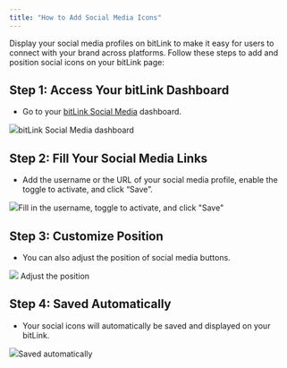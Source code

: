 ```yaml
---
title: "How to Add Social Media Icons"
---
```


Display your social media profiles on bitLink to make it easy for users to connect with your brand across platforms. Follow these steps to add and position social icons on your bitLink page:

## **Step 1: Access Your bitLink Dashboard**

* Go to your [bitLink Social Media](https://app.bitbybit.studio/bitlink/social) dashboard.  


![](https://cdn.prod.website-files.com/659655f5b20d395a5c69efcf/66ea731da94cf8aac6ab9764_AD_4nXeL3EGWtpwsrXiWFt36dJQapGf2ZsGQGiIeWlYX5KhvC5OhUOt5vGLWa4DKcUXFh7KBiITXXdFpmuBSfpBAOYRVsVpXPF82D2YAp6zb0Xva1LD4uxRNowDOnU_g0XeEuXAAMIDC7EAELUAydWcoqRPZWTit.png)bitLink Social Media dashboard‍

## **Step 2: Fill Your Social Media Links**

* Add the username or the URL of your social media profile, enable the toggle to activate, and click “Save”.  


![](https://cdn.prod.website-files.com/659655f5b20d395a5c69efcf/66ed31ac31f4ce92db80750a_AD_4nXe9t6EqVnKCSfLh3RrQViuO2jBpSyENgLNFGa1nXWaX2HOvp-XMsO2I3Xfv_yh0XzHtOjpO-pm55w5Ih7wDOXOJNHg4cW4I__WM7fCbakL0JvY9Cw3csDZuiMFqQDeMnR2kLMIhHQU6XRVYg3s_PvvPzPh_.png)Fill in the username, toggle to activate, and click "Save"‍

## **Step 3: Customize Position**

* You can also adjust the position of social media buttons.  


![](https://cdn.prod.website-files.com/659655f5b20d395a5c69efcf/66ea731dfe62b65c977b940d_AD_4nXerKhJaUkyGoFfypyalIpNzWPCpKxBBzQSFOdHBQxYne0pJERkQyO2Y2y3bDt2aHnaWqMvkvs_qK3GrQCSjFSur7GSdBHDIq4st0t2bxgtSwXg80RPi1ApohJul6KILkugDfWLjF5sdXb69itN1TrFJ_c1i.png) Adjust the position‍

## **Step 4: Saved Automatically**

* Your social icons will automatically be saved and displayed on your bitLink.  


![](https://cdn.prod.website-files.com/659655f5b20d395a5c69efcf/66ea731d4b9a494a759629c2_AD_4nXfoH0D2tseDdUaRlZN8qCRnZ9nqL9FY1v1JnLzx_F0aQptuAsbey5dyHYTa7vHun_HqsZPTBxhejsHQWD9xWl1gTW3gQSKkieQpZsFL3BhPfVqtyMFsUo-YuyjDizpt7zAxdaCCd5naHrl1NE9dSIY1Gpg.png)Saved automatically
